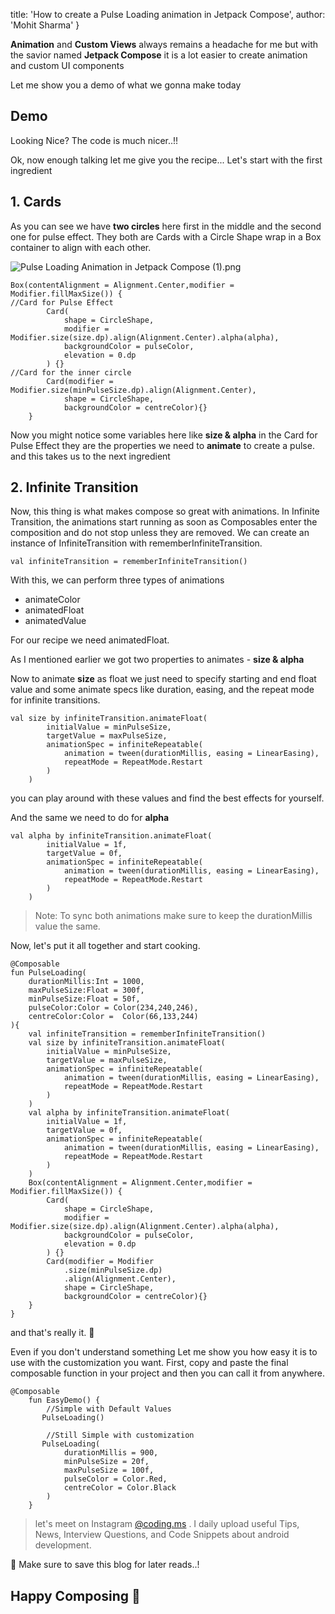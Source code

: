 

  title: 'How to create a Pulse Loading animation in Jetpack Compose',
  author: 'Mohit Sharma'
}

**Animation** and **Custom Views** always remains a headache for me but with the savior named **Jetpack Compose** it is a lot easier to create animation and custom UI components 

Let me show you a demo of what we gonna make today

## Demo

<Player url = "https://www.youtube.com/embed/JHz1g3BN4nI" />

Looking Nice? The code is much nicer..!!

Ok, now enough talking let me give you the recipe...
Let's start with the first ingredient 

## 1. Cards

As you can see we have **two circles** here first in the middle and the second one for pulse effect.
They both are Cards with a Circle Shape wrap in a Box container to align with each other.


![Pulse Loading Animation in Jetpack Compose (1).png](https://cdn.hashnode.com/res/hashnode/image/upload/v1628762024420/guSAFloe6.png)

```
Box(contentAlignment = Alignment.Center,modifier = Modifier.fillMaxSize()) {
//Card for Pulse Effect
        Card(
            shape = CircleShape,
            modifier = Modifier.size(size.dp).align(Alignment.Center).alpha(alpha),
            backgroundColor = pulseColor,
            elevation = 0.dp
        ) {}
//Card for the inner circle
        Card(modifier = Modifier.size(minPulseSize.dp).align(Alignment.Center),
            shape = CircleShape,
            backgroundColor = centreColor){}
    }
``` 
Now you might notice some variables here like **size & alpha** in the Card for Pulse Effect
they are the properties we need to **animate** to create a pulse.
and this takes us to the next ingredient

## 2. Infinite Transition

Now, this thing is what makes compose so great with animations. 
In Infinite Transition, the animations start running as soon as Composables enter the composition and do not stop unless they are removed.
We can create an instance of InfiniteTransition with rememberInfiniteTransition.

```
val infiniteTransition = rememberInfiniteTransition()
``` 
With this, we can perform three types of animations

- animateColor
- animatedFloat
- animatedValue

For our recipe we need animatedFloat.
 
As I mentioned earlier we got two properties to animates - **size & alpha**

Now to animate **size** as float we just need to specify starting and end float value and some animate specs like duration, easing, and the repeat mode for infinite transitions.


```
val size by infiniteTransition.animateFloat(
        initialValue = minPulseSize,
        targetValue = maxPulseSize,
        animationSpec = infiniteRepeatable(
            animation = tween(durationMillis, easing = LinearEasing),
            repeatMode = RepeatMode.Restart
        )
    )
``` 

you can play around with these values and find the best effects for yourself.

And the same we need to do for **alpha**

```
val alpha by infiniteTransition.animateFloat(
        initialValue = 1f,
        targetValue = 0f,
        animationSpec = infiniteRepeatable(
            animation = tween(durationMillis, easing = LinearEasing),
            repeatMode = RepeatMode.Restart
        )
    )
``` 

> Note: To sync both animations make sure to keep the durationMillis value the same.

Now, let's put it all together and start cooking. 

```
@Composable
fun PulseLoading(
    durationMillis:Int = 1000,
    maxPulseSize:Float = 300f,
    minPulseSize:Float = 50f,
    pulseColor:Color = Color(234,240,246),
    centreColor:Color =  Color(66,133,244)
){
    val infiniteTransition = rememberInfiniteTransition()
    val size by infiniteTransition.animateFloat(
        initialValue = minPulseSize,
        targetValue = maxPulseSize,
        animationSpec = infiniteRepeatable(
            animation = tween(durationMillis, easing = LinearEasing),
            repeatMode = RepeatMode.Restart
        )
    )
    val alpha by infiniteTransition.animateFloat(
        initialValue = 1f,
        targetValue = 0f,
        animationSpec = infiniteRepeatable(
            animation = tween(durationMillis, easing = LinearEasing),
            repeatMode = RepeatMode.Restart
        )
    )
    Box(contentAlignment = Alignment.Center,modifier = Modifier.fillMaxSize()) {
        Card(
            shape = CircleShape,
            modifier = Modifier.size(size.dp).align(Alignment.Center).alpha(alpha),
            backgroundColor = pulseColor,
            elevation = 0.dp
        ) {}
        Card(modifier = Modifier
            .size(minPulseSize.dp)
            .align(Alignment.Center),
            shape = CircleShape,
            backgroundColor = centreColor){}
    }
}
``` 
and that's really it. 💟

Even if you don't understand something Let me show you how easy it is to use with the customization you want.
First, copy and paste the final composable function in your project
and then you can call it from anywhere.

```
@Composable
    fun EasyDemo() {
        //Simple with Default Values
       PulseLoading()
        
        //Still Simple with customization 
       PulseLoading(
            durationMillis = 900,
            minPulseSize = 20f,
            maxPulseSize = 100f,
            pulseColor = Color.Red,
            centreColor = Color.Black
        )
    }
``` 
> let's meet on Instagram  [@coding.ms](https://www.instagram.com/coding.ms/) . I daily upload useful Tips, News, Interview Questions, and Code Snippets about android development. 

🔖 Make sure to save this blog for later reads..!

## **Happy Composing 💟**

